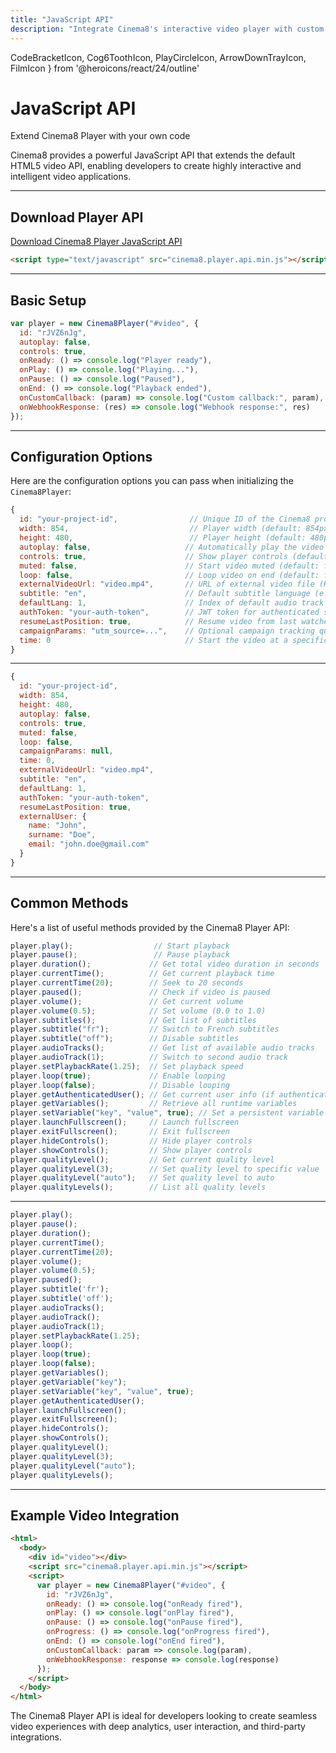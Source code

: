 ```yaml
---
title: "JavaScript API"
description: "Integrate Cinema8's interactive video player with custom JavaScript functionality."
---
```


  CodeBracketIcon,
  Cog6ToothIcon,
  PlayCircleIcon,
  ArrowDownTrayIcon,
  FilmIcon
} from '@heroicons/react/24/outline'

# JavaScript API  
<span className="block text-gray-500 text-base font-normal mt-1">Extend Cinema8 Player with your own code</span>

Cinema8 provides a powerful JavaScript API that extends the default HTML5 video API, enabling developers to create highly interactive and intelligent video applications.

---

## <span className="inline-flex items-center gap-2 text-gray-900 dark:text-white"><ArrowDownTrayIcon className="w-5 h-5 text-blue-600" /> Download Player API</span>

[Download Cinema8 Player JavaScript API](https://static-01.cinema8.com/player/api/cinema8.player.api.min.js)

```html filename="cdn-setup.html"
<script type="text/javascript" src="cinema8.player.api.min.js"></script>
```

---

## <span className="inline-flex items-center gap-2 text-gray-900 dark:text-white"><CodeBracketIcon className="w-5 h-5 text-blue-600" /> Basic Setup</span>

```js filename="basic-setup.js" showLineNumbers
var player = new Cinema8Player("#video", {
  id: "rJVZ6nJg",
  autoplay: false,
  controls: true,
  onReady: () => console.log("Player ready"),
  onPlay: () => console.log("Playing..."),
  onPause: () => console.log("Paused"),
  onEnd: () => console.log("Playback ended"),
  onCustomCallback: (param) => console.log("Custom callback:", param),
  onWebhookResponse: (res) => console.log("Webhook response:", res)
});
```

---

## <span className="inline-flex items-center gap-2 text-gray-900 dark:text-white"><Cog6ToothIcon className="w-5 h-5 text-blue-600" /> Configuration Options</span>

Here are the configuration options you can pass when initializing the `Cinema8Player`:

```js filename="player-options.js" showLineNumbers
{
  id: "your-project-id",                // Unique ID of the Cinema8 project
  width: 854,                           // Player width (default: 854px)
  height: 480,                          // Player height (default: 480px)
  autoplay: false,                     // Automatically play the video (default: false)
  controls: true,                      // Show player controls (default: true)
  muted: false,                        // Start video muted (default: false)
  loop: false,                         // Loop video on end (default: false)
  externalVideoUrl: "video.mp4",       // URL of external video file (HLS, MP4, FLV, etc.)
  subtitle: "en",                      // Default subtitle language (e.g. 'en', 'tr')
  defaultLang: 1,                      // Index of default audio track (1, 2, 3, ...)
  authToken: "your-auth-token",        // JWT token for authenticated sessions
  resumeLastPosition: true,            // Resume video from last watched time (for logged-in users)
  campaignParams: "utm_source=...",    // Optional campaign tracking query parameters
  time: 0                              // Start the video at a specific time in seconds
}
```

---


```js filename="player-options.js"
{
  id: "your-project-id",
  width: 854,
  height: 480,
  autoplay: false,
  controls: true,
  muted: false,
  loop: false,
  campaignParams: null,
  time: 0,
  externalVideoUrl: "video.mp4",
  subtitle: "en",
  defaultLang: 1,
  authToken: "your-auth-token",
  resumeLastPosition: true,
  externalUser: {
    name: "John",
    surname: "Doe",
    email: "john.doe@gmail.com"
  }
}
```

---

## <span className="inline-flex items-center gap-2 text-gray-900 dark:text-white"><PlayCircleIcon className="w-5 h-5 text-blue-600" /> Common Methods</span>

Here's a list of useful methods provided by the Cinema8 Player API:

```js filename="player-methods.js" showLineNumbers
player.play();                  // Start playback
player.pause();                 // Pause playback
player.duration();             // Get total video duration in seconds
player.currentTime();          // Get current playback time
player.currentTime(20);        // Seek to 20 seconds
player.paused();               // Check if video is paused
player.volume();               // Get current volume
player.volume(0.5);            // Set volume (0.0 to 1.0)
player.subtitles();            // Get list of subtitles
player.subtitle("fr");         // Switch to French subtitles
player.subtitle("off");        // Disable subtitles
player.audioTracks();          // Get list of available audio tracks
player.audioTrack(1);          // Switch to second audio track
player.setPlaybackRate(1.25);  // Set playback speed
player.loop(true);             // Enable looping
player.loop(false);            // Disable looping
player.getAuthenticatedUser(); // Get current user info (if authenticated)
player.getVariables();         // Retrieve all runtime variables
player.setVariable("key", "value", true); // Set a persistent variable
player.launchFullscreen();     // Launch fullscreen
player.exitFullscreen();       // Exit fullscreen
player.hideControls();         // Hide player controls
player.showControls();         // Show player controls
player.qualityLevel();         // Get current quality level
player.qualityLevel(3);        // Set quality level to specific value
player.qualityLevel("auto");   // Set quality level to auto
player.qualityLevels();        // List all quality levels
```

---


```js filename="player-methods.js"
player.play();
player.pause();
player.duration();
player.currentTime();
player.currentTime(20);
player.volume();
player.volume(0.5);
player.paused();
player.subtitle('fr');
player.subtitle('off');
player.audioTracks();
player.audioTrack();
player.audioTrack(1);
player.setPlaybackRate(1.25);
player.loop();
player.loop(true);
player.loop(false);
player.getVariables();
player.getVariable("key");
player.setVariable("key", "value", true);
player.getAuthenticatedUser();
player.launchFullscreen();
player.exitFullscreen();
player.hideControls();
player.showControls();
player.qualityLevel();
player.qualityLevel(3);
player.qualityLevel("auto");
player.qualityLevels();
```

---

## <span className="inline-flex items-center gap-2 text-gray-900 dark:text-white"><FilmIcon className="w-5 h-5 text-blue-600" /> Example Video Integration</span>

<Cinema8Video videoId="YVX3ZZD4" autoplay={false} />

```html filename="full-example.html"
<html>
  <body>
    <div id="video"></div>
    <script src="cinema8.player.api.min.js"></script>
    <script>
      var player = new Cinema8Player("#video", {
        id: "rJVZ6nJg",
        onReady: () => console.log("onReady fired"),
        onPlay: () => console.log("onPlay fired"),
        onPause: () => console.log("onPause fired"),
        onProgress: () => console.log("onProgress fired"),
        onEnd: () => console.log("onEnd fired"),
        onCustomCallback: param => console.log(param),
        onWebhookResponse: response => console.log(response)
      });
    </script>
  </body>
</html>
```

<Callout type="info">
  The Cinema8 Player API is ideal for developers looking to create seamless video experiences with deep analytics, user interaction, and third-party integrations.
</Callout>
